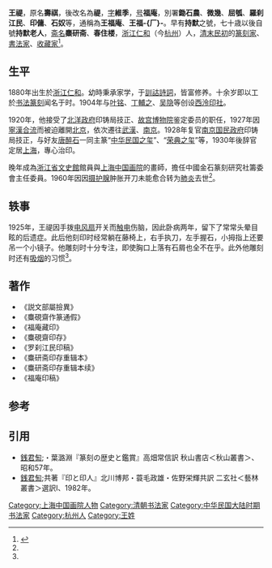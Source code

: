 {{Infobox person
| name = 王禔
| image =
| imagesize = 200px
| caption = 
| birth_name = 王壽祺
| other_names = 王福庵
| zi = 維季
| hao = 福庵、鋤石農、微幾、屈瓠、羅刹江民、印傭、石奴、持默、持默老人
| gender = 男
| nationality = {{QING}}（1880－1911）<br>{{ROC-1912}}（1912－1928）<br>{{ROC-1928}}（1928－1949）<br>{{PRC}}（1949－1960）
| birth_date = 1880年7月17日
| birth_place = {{QING|浙江}}[[仁和县|仁和]]
| death_date = {{death date and age|1960|3|2|1880|7|17}}
| death_place = {{PRC}}
| 職業 = [[篆刻家|篆刻家]]、[[书法家|书法家]]、[[收藏家|收藏家]]
}}
'''王禔'''{{BD|1880年|7月17日|1960年|3月2日|catIdx=W}}，原名'''壽祺'''，後改名為'''禔'''，[[表字|字]]'''維季'''，[[号|号]]'''福庵'''，別署'''鋤石農'''、'''微幾'''、'''屈瓠'''、'''羅刹江民'''、'''印傭'''、'''石奴'''等，通稱為'''王福庵'''、'''王福-{厂}-'''。早有'''持默'''之號，七十歳以後自號'''持默老人'''，[[斋名|斋名]]'''麋研斋'''、'''春住楼'''，[[浙江|浙江]][[仁和县|仁和]]（今[[杭州|杭州]]）人，[[清朝|清末]][[中華民國|民初]]的[[篆刻|篆刻家]]、[[书法家|書法家]]、[[收藏家|收藏家]]<ref name="近代印人传">{{Cite book |title=近代印人传 |author=[[马国权_(学者)|马国权]] |publisher=上海书画出版社 |year=1998 |isbn=7-80512-963-0 |pages=139-142}}</ref>。

== 生平 ==
1880年出生於[[浙江|浙江]][[仁和县|仁和]]。幼時秉承家学，于[[訓詁|訓詁]][[詩詞|詩詞]]，皆富修养。十余岁即以工於[[书法|书法]][[篆刻|篆刻]]闻名于时。1904年与[[叶铭|叶铭]]、[[丁輔之|丁輔之]]、[[吴隐|吴隐]]等创设[[西泠印社|西泠印社]]。

1920年，他接受了[[北洋政府|北洋政府]]印铸局技正、[[故宫博物院|故宫博物院]]鉴定委员的职任，1927年因[[寧漢合流|寧漢合流]]而被迫離開[[北京|北京]]，依次遷往[[武漢|武漢]]、[[南京|南京]]。1928年复官[[南京国民政府|南京国民政府]]印铸局技正，与好友[[唐醉石|唐醉石]]一同主篆“[[中华民国之玺|中华民国之玺]]”、“[[荣典之玺|荣典之玺]]”等，1930年後辞官定居[[上海|上海]]，專心治印。

晚年成為[[浙江省文史館|浙江省文史館]]館員與[[上海中国画院|上海中国画院]]的畫師，擔任中國金石篆刻研究社籌委會主任委員。1960年因因[[摄护腺|摄护腺]]肿胀开刀未能愈合转为[[肺炎|肺炎]]去世<ref name="近代印人传"/>。

== 轶事 ==
1925年，王禔因手拨[[电风扇|电风扇]]开关而[[触电|触电]]伤脑，因此卧病两年，留下了常常头晕目眩的后遗症。此后他刻印时经常躺在藤椅上，右手执刀，左手握石，小拇指上还要吊一个小镜子。他雕刻时十分专注，即使胸口上落有石屑也全不在乎。此外他雕刻时还有[[吸烟|吸烟]]的习惯<ref name="近代印人传"/>。

== 著作 ==
* 《説文部屬撿異》
* 《麋硯齋作篆通假》
* 《福庵藏印》
* 《麋硯齋印存》
* 《罗刹江民印稿》
* 《麋研斋印存重辑本》
* 《麋研斋印存重辑本续》
* 《福庵印稿》

== 参考 ==
{{reflist}}
== 引用 ==
* [[錢君匋|銭君匋]];・葉潞淵『篆刻の歴史と鑑賞』高畑常信訳 秋山書店＜秋山叢書＞、昭和57年。
* [[錢君匋|銭君匋]];共著『印と印人』北川博邦・蓑毛政雄・佐野栄輝共訳 二玄社＜藝林叢書＞選訳Ⅰ、1982年。

{{DEFAULTSORT:W}}
[[Category:上海中国画院人物|Category:上海中国画院人物]]
[[Category:清朝书法家|Category:清朝书法家]]
[[Category:中华民国大陆时期书法家|Category:中华民国大陆时期书法家]]
[[Category:杭州人|Category:杭州人]]
[[Category:王姓|Category:王姓]]